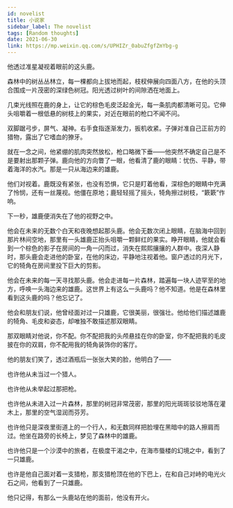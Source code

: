 ```yaml
---
id: novelist
title: 小说家
sidebar_label: The novelist
tags: [Random thoughts]
date: 2021-06-30
link: https://mp.weixin.qq.com/s/UPHIZr_0abuZfgfZmYbg-g
---
```



<DocMetadataBanner frontMatter={frontMatter} />

他透过准星凝视着眼前的这头鹿。

森林中的树丛丛林立，每一棵都向上拔地而起，枝杈伸展向四面八方，在他的头顶合围成一片茂密的深绿色树冠。阳光透过树叶的间隙洒在地面上。

几束光线照在鹿的身上，让它的棕色毛皮泛起金光，每一条肌肉都清晰可见。它伸头咀嚼着一根低悬的树枝上的果实，对近在眼前的枪口不闻不问。

双脚踞弓步，屏气、凝神。右手食指逐渐发力，扳机收紧。子弹对准自己正前方的猎物，露出了它嗜血的獠牙。

就在一念之间，他紧绷的肌肉突然放松，枪口略微下垂——他突然不确定自己是不是要射出那颗子弹。鹿向他的方向瞥了一眼，他看清了鹿的眼睛：忧伤、平静，带着海洋的水汽。那是一只从海边来的雄鹿。

他们对视着。鹿既没有紧张，也没有恐惧，它只是盯着他看，深棕色的眼睛中充满了怜悯，还有一丝蔑视。他僵在原地；鹿轻轻摇了摇头，犄角擦过树枝，“簌簌”作响。

下一秒，雄鹿便消失在了他的视野之中。

他会在未来的无数个白天和夜晚想起那头鹿。他会无数次闭上眼睛，在脑海中回到那片林间空地，那里有一头雄鹿正抬头咀嚼一颗鲜红的果实。睁开眼睛，他就会看到一个棕色的影子在房间的一角一闪而过，消失在熙熙攘攘的人群中。夜深人静时，那头鹿会走进他的卧室，在他的床边，平静地注视着他。窗户透过的月光下，它的犄角在房间里投下巨大的剪影。

他会在未来的每一天寻找那头鹿。他会走进每一片森林，踏遍每一块人迹罕至的地方，呼唤一头海边来的雄鹿。这世界上有这么一头鹿吗？他不知道。他是在森林里看到这头鹿的吗？他忘记了。

他会和朋友们说，他曾经面对过一只雄鹿，它很美丽，很强壮。他给他们描述雄鹿的犄角、毛皮和姿态，却唯独不敢描述那双眼睛。

那双眼睛对他说，你不配。你不配把我的头颅悬挂在你的卧室，你不配把我的毛皮披在你的双肩，你不配用我的犄角装饰你的客厅。

他的朋友们笑了，透过酒瓶后一张张大笑的脸，他明白了——

也许他从未当过一个猎人。

也许他从未举起过那把枪。

也许他从未进入过一片森林，那里的树冠非常茂密，那里的阳光斑斑驳驳地落在灌木上，那里的空气湿润而芬芳。

也许他只是深夜里街道上的一个行人，和无数同样把脸埋在黑暗中的路人擦肩而过。他坐在路旁的长椅上，梦见了森林中的雄鹿。

也许他只是一个沙漠中的旅者，在极度干渴之中，在海市蜃楼的幻境之中，看到了一只雄鹿。

也许是他自己面对着一支猎枪，那支猎枪顶在他的下巴上，在和自己对峙的电光火石之间，他看到了一只雄鹿。

他只记得，有那么一头鹿站在他的面前，他没有开火。

<Figure src="/img/docs/Stories/novelist/JGibibkelET6ic6NonDVJKvyFsnBMMcIKvxNaj2W82uVGn3YO62aNhodWMqWeOcvQMQkkpgLu9G5ebZ3vbjgclZkw.jpeg" />
